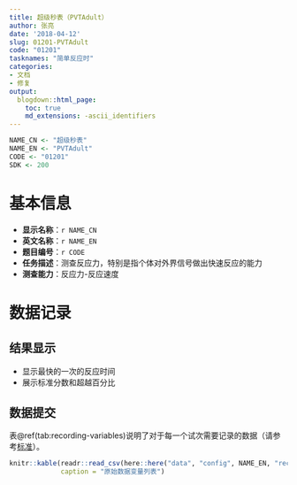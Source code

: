 ```yaml
---
title: 超级秒表（PVTAdult）
author: 张亮
date: '2018-04-12'
slug: 01201-PVTAdult
code: "01201"
tasknames: "简单反应时"
categories:
- 文档
- 修复
output:
  blogdown::html_page:
    toc: true
    md_extensions: -ascii_identifiers
---
```


```r
NAME_CN <- "超级秒表"
NAME_EN <- "PVTAdult"
CODE <- "01201"
SDK <- 200
```

# 基本信息

* **显示名称**：`r NAME_CN`
* **英文名称**：`r NAME_EN`
* **题目编号**：`r CODE`
* **任务描述**：测查反应力，特别是指个体对外界信号做出快速反应的能力
* **测查能力**：反应力-反应速度

# 数据记录

## 结果显示

+ 显示最快的一次的反应时间
+ 展示标准分数和超越百分比

## 数据提交

表\@ref(tab:recording-variables)说明了对于每一个试次需要记录的数据（请参考[标准](`r blogdown::shortcode("relref", "standard.html")`)）。

```r
knitr::kable(readr::read_csv(here::here("data", "config", NAME_EN, "recs.csv")),
             caption = "原始数据变量列表")
```
